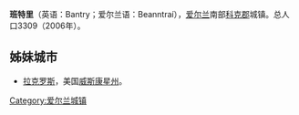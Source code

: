 {{Infobox settlement
|official_name          = 班特里
|other_name             =Bantry
|native_name            =''Beanntraí''
|nickname               =
|settlement_type        =城镇
| motto       =
|image_skyline          =Bantry from afar - geograph.org.uk - 15178.jpg
|imagesize              =
|image_caption          =从东南方向俯瞰班特里
|image_flag             =
|flag_size              =
|image_seal             =
|seal_size              =
|image_map              =
|mapsize                =
|map_caption            =
|pushpin_map            =Ireland
|pushpin_label_position =bottom
|pushpin_map_caption    =位置
|subdivision_type       = 国家
|subdivision_name       =[[爱尔兰|爱尔兰]]
|subdivision_type1      =[[爱尔兰行政区划|省]]
|subdivision_name1      =[[芒斯特省|芒斯特省]]
|subdivision_type2      =郡
|subdivision_name2      =[[科克郡|科克郡]]
|area_magnitude         =
|unit_pref                =Metric
|area_footnotes           =
|area_total_km2           =
|area_land_km2            =
|population_as_of               = 2006年
|population_footnotes           =
|population_note                =
|population_total               = 3309
|population_rural            =
|population_density_km2         =
|latd=51|latm=40|lats=47|latNS=N
|longd=9|longm=27|longs=12|longEW=W
|coordinates_region     = IE
|elevation_footnotes    =
|elevation_m            =
|elevation_ft           =
|postal_code_type       =
|postal_code            =
|area_code              =
|website                =[http://www.bantry.ie Bantry.ie]
|footnotes              =
}}'''班特里'''（英语：Bantry；爱尔兰语：Beanntraí），[[爱尔兰|爱尔兰]]南部[[科克郡|科克郡]]城镇。总人口3309（2006年）。

== 姊妹城市 ==
* [[拉克罗斯|拉克罗斯]]，美国[[威斯康星州|威斯康星州]]。

[[Category:爱尔兰城镇|Category:爱尔兰城镇]]
